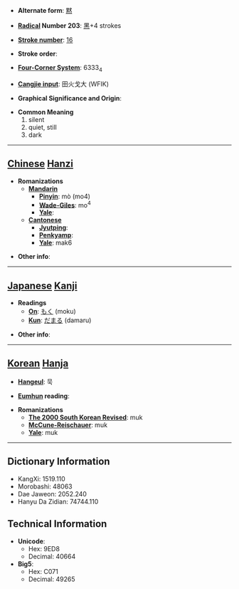 * '''Alternate form''': [[黙]]

* '''[[Wiktionary:Chinese radical index| Radical]] Number 203''': [[Wiktionary:Chinese radical index 黑|黑]]+4 strokes

* '''[[Wiktionary:Chinese total strokes index|Stroke number]]''': [[Wiktionary:Chinese total strokes index 16|16]]

* '''Stroke order''': 

* '''[[Wiktionary:Chinese four corner index|Four-Corner System]]''': 6333<sub>4</sub>

* '''[[Wiktionary:Chinese Cangjie index|Cangjie input]]''': 田火戈大 (WFIK)

* '''Graphical Significance and Origin''': 

* '''Common Meaning'''
*#silent
*# quiet, still
*# dark


----

== [[Chinese]] [[Hanzi]] ==

* '''Romanizations'''
** '''[[Mandarin]]'''
*** '''[[Pinyin]]''': mò (mo4)
*** '''[[Wade-Giles]]''': mo<sup>4</sup>
*** '''[[Yale]]''': 
** '''[[Cantonese]]'''
*** '''[[Jyutping]]''':
*** '''[[Penkyamp]]''': 
*** '''[[Yale]]''': mak6

* '''Other info''': 

----

== [[Japanese]] [[Kanji]] ==

* '''Readings'''
** '''[[On]]''': [[もく]] (moku)
** '''[[Kun]]''': [[だまる]] (damaru)

* '''Other info''':  

----

== [[Korean]] [[Hanja]] ==

* '''[[Hangeul]]''': 묵

* '''[[Eumhun]] reading''': 

* '''Romanizations'''
** '''[[The 2000 South Korean Revised Romanization|The 2000 South Korean Revised]]''': muk
** '''[[McCune-Reischauer]]''': muk
** '''[[Yale]]''': muk

----

== Dictionary Information ==

* KangXi: 1519.110
* Morobashi: 48063
* Dae Jaweon: 2052.240
* Hanyu Da Zidian: 74744.110

== Technical Information ==

* '''Unicode''':
** Hex: 9ED8
** Decimal: 40664
* '''Big5''':
** Hex: C071
** Decimal: 49265